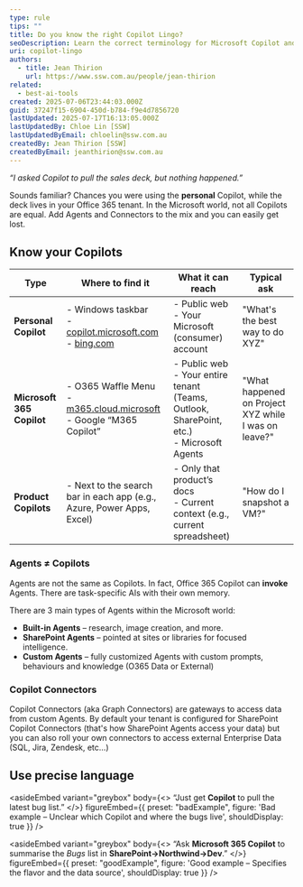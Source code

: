 ```yaml
---
type: rule
tips: ""
title: Do you know the right Copilot Lingo?
seoDescription: Learn the correct terminology for Microsoft Copilot and its agents so your team chooses the right AI for every task and communicates without confusion.
uri: copilot-lingo
authors:
  - title: Jean Thirion
    url: https://www.ssw.com.au/people/jean-thirion
related:
  - best-ai-tools
created: 2025-07-06T23:44:03.000Z
guid: 37247f15-6904-450d-b784-f9e4d7856720
lastUpdated: 2025-07-17T16:13:05.000Z
lastUpdatedBy: Chloe Lin [SSW]
lastUpdatedByEmail: chloelin@ssw.com.au
createdBy: Jean Thirion [SSW]
createdByEmail: jeanthirion@ssw.com.au
---
```


*“I asked Copilot to pull the sales deck, but nothing happened.”*

Sounds familiar? Chances you were using the **personal** Copilot, while the deck lives in your Office 365 tenant. In the Microsoft world, not all Copilots are equal. Add Agents and Connectors to the mix and you can easily get lost.
## Know your Copilots

| **Type**               | **Where to find it** | **What it can reach** | **Typical ask** |
|------------------------|----------------------|------------------------|------------------|
| **Personal Copilot**   | - Windows taskbar  <br> - [copilot.microsoft.com](https://copilot.microsoft.com)  <br> - [bing.com](https://bing.com) | - Public web  <br> - Your Microsoft (consumer) account | "What's the best way to do XYZ" |
| **Microsoft 365 Copilot** | - O365 Waffle Menu  <br> - [m365.cloud.microsoft](https://m365.cloud.microsoft)  <br> - Google “M365 Copilot” | - Public web  <br> - Your entire tenant (Teams, Outlook, SharePoint, etc.)  <br> - Microsoft Agents | "What happened on Project XYZ while I was on leave?" |
| **Product Copilots**   | - Next to the search bar in each app (e.g., Azure, Power Apps, Excel) | - Only that product’s docs  <br> - Current context (e.g., current spreadsheet) | "How do I snapshot a VM?" |

### Agents ≠ Copilots

Agents are not the same as Copilots. In fact, Office 365 Copilot can **invoke** Agents. There are task-specific AIs with their own memory.

There are 3 main types of Agents within the Microsoft world:

* **Built-in Agents** – research, image creation, and more.
* **SharePoint Agents** – pointed at sites or libraries for focused intelligence.
* **Custom Agents** – fully customized Agents with custom prompts, behaviours and knowledge (O365 Data or External)

### Copilot Connectors

Copilot Connectors (aka Graph Connectors) are gateways to access data from custom Agents. By default your tenant is configured for SharePoint Copilot Connectors (that's how SharePoint Agents access your data) but you can also roll your own connectors to access external Enterprise Data (SQL, Jira, Zendesk, etc...)

## Use precise language

<asideEmbed
  variant="greybox"
  body={<>
    “Just get **Copilot** to pull the latest bug list.”
  </>}
  figureEmbed={{
    preset: "badExample",
    figure: 'Bad example – Unclear which Copilot and where the bugs live',
    shouldDisplay: true
  }}
/>

<asideEmbed
  variant="greybox"
  body={<>
    “Ask **Microsoft 365 Copilot** to summarise the *Bugs* list in **SharePoint→Northwind→Dev**.”
  </>}
  figureEmbed={{
    preset: "goodExample",
    figure: 'Good example – Specifies the flavor and the data source',
    shouldDisplay: true
  }}
/>
